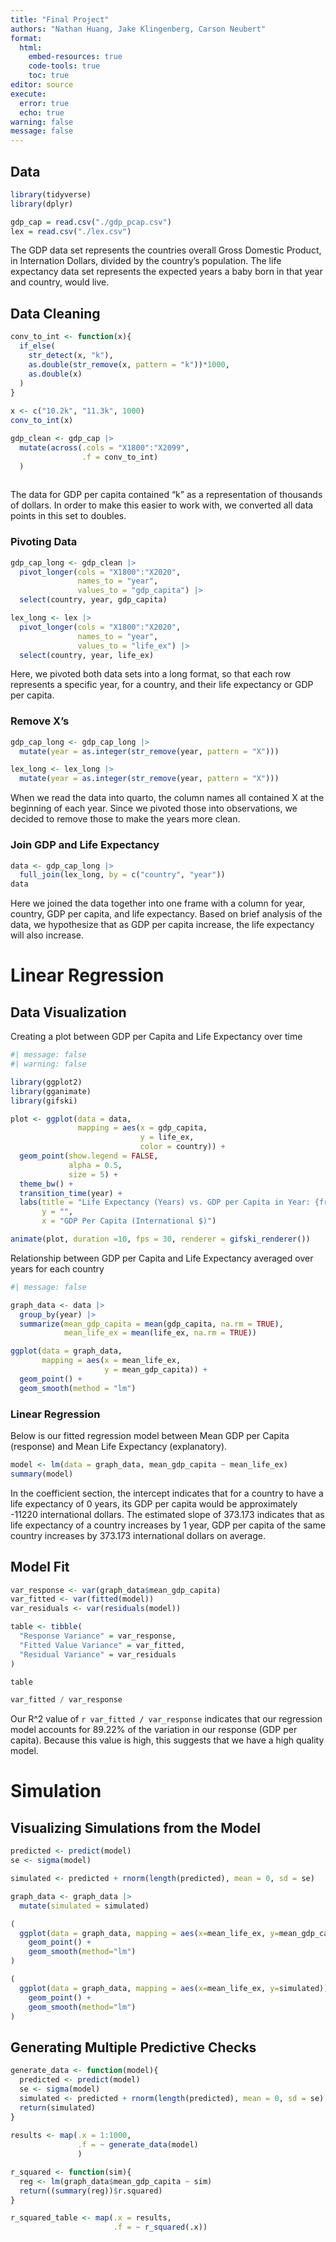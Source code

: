 ```yaml
---
title: "Final Project"
authors: "Nathan Huang, Jake Klingenberg, Carson Neubert"
format: 
  html:
    embed-resources: true
    code-tools: true
    toc: true
editor: source
execute: 
  error: true
  echo: true
warning: false
message: false
---
```


## Data

```r
library(tidyverse)
library(dplyr)
```

```r
gdp_cap = read.csv("./gdp_pcap.csv")
lex = read.csv("./lex.csv")
```

The GDP data set represents the countries overall Gross Domestic Product, in Internation Dollars, divided by the country's population. The life expectancy data set represents the expected years a baby born in that year and country, would live.

## Data Cleaning

```r
conv_to_int <- function(x){
  if_else(
    str_detect(x, "k"),
    as.double(str_remove(x, pattern = "k"))*1000,
    as.double(x)
  )
}
  
x <- c("10.2k", "11.3k", 1000)
conv_to_int(x)
```

```r
gdp_clean <- gdp_cap |>
  mutate(across(.cols = "X1800":"X2099",
                .f = conv_to_int)
  )
  
```

The data for GDP per capita contained "k" as a representation of thousands of dollars. In order to make this easier to work with, we converted all data points in this set to doubles.

### Pivoting Data

```r
gdp_cap_long <- gdp_clean |>
  pivot_longer(cols = "X1800":"X2020",
               names_to = "year",
               values_to = "gdp_capita") |>
  select(country, year, gdp_capita)

lex_long <- lex |>
  pivot_longer(cols = "X1800":"X2020",
               names_to = "year",
               values_to = "life_ex") |>
  select(country, year, life_ex)
```

Here, we pivoted both data sets into a long format, so that each row represents a specific year, for a country, and their life expectancy or GDP per capita.

### Remove X's

```r
gdp_cap_long <- gdp_cap_long |>
  mutate(year = as.integer(str_remove(year, pattern = "X")))

lex_long <- lex_long |> 
  mutate(year = as.integer(str_remove(year, pattern = "X")))

```

When we read the data into quarto, the column names all contained X at the beginning of each year. Since we pivoted those into observations, we decided to remove those to make the years more clean.

### Join GDP and Life Expectancy

```r
data <- gdp_cap_long |> 
  full_join(lex_long, by = c("country", "year"))
data
```

Here we joined the data together into one frame with a column for year, country, GDP per capita, and life expectancy. Based on brief analysis of the data, we hypothesize that as GDP per capita increase, the life expectancy will also increase.

# Linear Regression

## Data Visualization

Creating a plot between GDP per Capita and Life Expectancy over time

```r
#| message: false
#| warning: false

library(ggplot2)
library(gganimate)
library(gifski)

plot <- ggplot(data = data,
               mapping = aes(x = gdp_capita,
                             y = life_ex,
                             color = country)) +
  geom_point(show.legend = FALSE,
             alpha = 0.5,
             size = 5) +
  theme_bw() +
  transition_time(year) +
  labs(title = "Life Expectancy (Years) vs. GDP per Capita in Year: {frame_time}",
       y = "",
       x = "GDP Per Capita (International $)")

animate(plot, duration =10, fps = 30, renderer = gifski_renderer())

```

Relationship between GDP per Capita and Life Expectancy averaged over years for each country

```r
#| message: false

graph_data <- data |>
  group_by(year) |>
  summarize(mean_gdp_capita = mean(gdp_capita, na.rm = TRUE),
            mean_life_ex = mean(life_ex, na.rm = TRUE))

ggplot(data = graph_data,
       mapping = aes(x = mean_life_ex,
                     y = mean_gdp_capita)) +
  geom_point() +
  geom_smooth(method = "lm")

```

### Linear Regression

Below is our fitted regression model between Mean GDP per Capita (response) and Mean Life Expectancy (explanatory).

```r

model <- lm(data = graph_data, mean_gdp_capita ~ mean_life_ex)
summary(model)

```

In the coefficient section, the intercept indicates that for a country to have a life expectancy of 0 years, its GDP per capita would be approximately -11220 international dollars. The estimated slope of 373.173 indicates that as life expectancy of a country increases by 1 year, GDP per capita of the same country increases by 373.173 international dollars on average.

## Model Fit

```r

var_response <- var(graph_data$mean_gdp_capita)
var_fitted <- var(fitted(model))
var_residuals <- var(residuals(model))

table <- tibble(
  "Response Variance" = var_response,
  "Fitted Value Variance" = var_fitted,
  "Residual Variance" = var_residuals
)

table

var_fitted / var_response

```

Our R\^2 value of `r var_fitted / var_response` indicates that our regression model accounts for 89.22% of the variation in our response (GDP per capita). Because this value is high, this suggests that we have a high quality model.

# Simulation

## Visualizing Simulations from the Model

```r
predicted <- predict(model)
se <- sigma(model)

simulated <- predicted + rnorm(length(predicted), mean = 0, sd = se)

graph_data <- graph_data |>
  mutate(simulated = simulated)

(
  ggplot(data = graph_data, mapping = aes(x=mean_life_ex, y=mean_gdp_capita)) + 
    geom_point() +
    geom_smooth(method="lm")
)

(
  ggplot(data = graph_data, mapping = aes(x=mean_life_ex, y=simulated)) + 
    geom_point() +
    geom_smooth(method="lm")
)
```

## Generating Multiple Predictive Checks

```r
generate_data <- function(model){
  predicted <- predict(model)
  se <- sigma(model)
  simulated <- predicted + rnorm(length(predicted), mean = 0, sd = se)
  return(simulated)
}
  
results <- map(.x = 1:1000,
               .f = ~ generate_data(model)
               )

r_squared <- function(sim){
  reg <- lm(graph_data$mean_gdp_capita ~ sim)
  return((summary(reg))$r.squared)
}

r_squared_table <- map(.x = results,
                       .f = ~ r_squared(.x))
```

